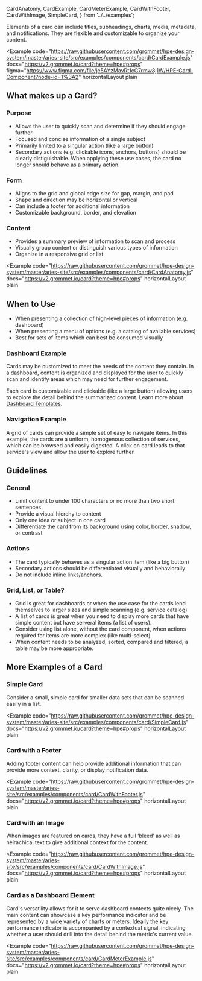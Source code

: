   CardAnatomy,
  CardExample,
  CardMeterExample,
  CardWithFooter,
  CardWithImage,
  SimpleCard,
} from '../../examples';

Elements of a card can include titles, subheadings, charts, media, metadata, and notifications. They are flexible and customizable to organize your content.

<Example
  code="https://raw.githubusercontent.com/grommet/hpe-design-system/master/aries-site/src/examples/components/card/CardExample.js"
  docs="https://v2.grommet.io/card?theme=hpe#props"
  figma="https://www.figma.com/file/je5AYzMavRt1cG7rmw8j1W/HPE-Card-Component?node-id=1%3A2"
  horizontalLayout
  plain
>
  <CardExample />
</Example>

## What makes up a Card?

### Purpose

- Allows the user to quickly scan and determine if they should engage further
- Focused and concise information of a single subject
- Primarily limited to a singular action (like a large button)
- Secondary actions (e.g. clickable icons, anchors, buttons) should be clearly
  distiguishable. When applying these use cases, the card no longer should behave as a primary action.

### Form

- Aligns to the grid and global edge size for gap, margin, and pad
- Shape and direction may be horizontal or vertical
- Can include a footer for additional information
- Customizable background, border, and elevation

### Content

- Provides a summary preview of information to scan and process
- Visually group content or distinguish various types of information
- Organize in a responsive grid or list

<Example
  code="https://raw.githubusercontent.com/grommet/hpe-design-system/master/aries-site/src/examples/components/card/CardAnatomy.js"
  docs="https://v2.grommet.io/card?theme=hpe#props"
  horizontalLayout
  plain
>
  <CardAnatomy />
</Example>

## When to Use

- When presenting a collection of high-level pieces of information (e.g. dashboard)
- When presenting a menu of options (e.g. a catalog of available services)
- Best for sets of items which can best be consumed visually

### Dashboard Example

Cards may be customized to meet the needs of the content they contain.
In a dashboard, content is organized and displayed for the user to quickly
scan and identify areas which may need for further engagement.

Each card is customizable and clickable (like a large button) allowing users to explore
the detail behind the summarized content.
Learn more about [Dashboard Templates](/templates/dashboards).

<ExampleImagePreview
  label="See Cards in a Dashboard"
  href="/templates/dashboards"
  src="/cards-dashboard-example.png"
  alt="HPE Design System Cards Dashboard Example"
/>

### Navigation Example

A grid of cards can provide a simple set of easy to navigate items. In this example,
the cards are a uniform, homogenous collection of services, which can be browsed
and easily digested. A click on card leads to that service's view and allow the user
to explore further.

<ExampleImagePreview
  label="See Cards as Navigation"
  href="/templates/hub-and-spoke-navigation"
  src="/cards-navigation-example.png"
  alt="HPE Design System Card Navigation Example"
/>

## Guidelines

### General

- Limit content to under 100 characters or no more than two short sentences
- Provide a visual hierchy to content
- Only one idea or subject in one card
- Differentiate the card from its background using color, border, shadow, or contrast

### Actions

- The card typically behaves as a singular action item (like a big button)
- Secondary actions should be differentiated visually and behaviorally
- Do not include inline links/anchors.

### Grid, List, or Table?

- Grid is great for dashboards or when the use case for the cards lend themselves
  to larger sizes and simple scanning (e.g. service catalog)
- A list of cards is great when you need to display more cards that have simple
  content but have serveral items (a list of users).
- Consider using list alone, without the card component, when actions required for
  items are more complex (like multi-select)
- When content needs to be analyzed, sorted, compared and filtered, a table may
  be more appropriate.

## More Examples of a Card

### Simple Card

Consider a small, simple card for smaller data sets that can be scanned easily in a list.

<Example
  code="https://raw.githubusercontent.com/grommet/hpe-design-system/master/aries-site/src/examples/components/card/SimpleCard.js"
  docs="https://v2.grommet.io/card?theme=hpe#props"
  horizontalLayout
  plain
>
  <SimpleCard />
</Example>

### Card with a Footer

Adding footer content can help provide additional information that can provide more context, clarity, or display notification data.

<Example
  code="https://raw.githubusercontent.com/grommet/hpe-design-system/master/aries-site/src/examples/components/card/CardWithFooter.js"
  docs="https://v2.grommet.io/card?theme=hpe#props"
  horizontalLayout
  plain
>
  <CardWithFooter />
</Example>

### Card with an Image

When images are featured on cards, they have a full ‘bleed’ as well as heirachical text to give additional context for the content.

<Example
  code="https://raw.githubusercontent.com/grommet/hpe-design-system/master/aries-site/src/examples/components/card/CardWithImage.js"
  docs="https://v2.grommet.io/card?theme=hpe#props"
  horizontalLayout
  plain
>
  <CardWithImage />
</Example>

### Card as a Dashboard Element

Card's versatility allows for it to serve dashboard contexts quite nicely. The main content can
showcase a key performance indicator and be represented by a wide variety of charts or meters. Ideally the
key performance indicator is accompanied by a contextual signal, indicating whether a user should
drill into the detail behind the metric's current value.

<Example
  code="https://raw.githubusercontent.com/grommet/hpe-design-system/master/aries-site/src/examples/components/card/CardMeterExample.js"
  docs="https://v2.grommet.io/card?theme=hpe#props"
  horizontalLayout
  plain
>
  <CardMeterExample />
</Example>
